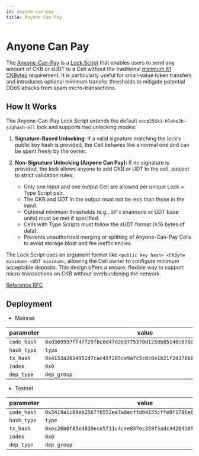 ```yaml
---
id: anyone-can-pay
title: Anyone Can Pay
---
```


# Anyone Can Pay

The [Anyone-Can-Pay](https://github.com/nervosnetwork/rfcs/blob/master/rfcs/0026-anyone-can-pay/0026-anyone-can-pay.md) is a [Lock Script](/docs/tech-explanation/lock-script) that enables users to send any amount of CKB or sUDT to a Cell without the traditional [minimum 61 CKBytes](/docs/tech-explanation/capacity#capacity-mini) requirement. It is particularly useful for small-value token transfers and introduces optional minimum transfer thresholds to mitigate potential DDoS attacks from spam micro-transactions.

## How It Works

The Anyone-Can-Pay Lock Script extends the default `secp256k1-blake2b-sighash-all` lock and supports two unlocking modes:

1. **Signature-Based Unlocking**:
   If a valid signature matching the lock’s public key hash is provided, the Cell behaves like a normal one and can be spent freely by the owner.

2. **Non-Signature Unlocking (Anyone Can Pay)**:
   If no signature is provided, the lock allows anyone to add CKB or UDT to the cell, subject to strict validation rules:

   - Only one input and one output Cell are allowed per unique Lock + Type Script pair.
   - The CKB and UDT in the output must not be less than those in the input.
   - Optional minimum thresholds (e.g., `10^x` shannons or UDT base units) must be met if specified.
   - Cells with Type Scripts must follow the sUDT format (≥16 bytes of data).
   - Prevents unauthorized merging or splitting of Anyone-Can-Pay Cells to avoid storage bloat and fee inefficiencies.

The Lock Script uses an argument format like `<public key hash> <CKByte minimum> <UDT minimum>`, allowing the Cell owner to configure minimum acceptable deposits. This design offers a secure, flexible way to support micro-transactions on CKB without overburdening the network.

[Reference RFC](https://github.com/nervosnetwork/rfcs/blob/master/rfcs/0026-anyone-can-pay/0026-anyone-can-pay.md)

## Deployment

- Mainnet

| parameter   | value                                                                |
| ----------- | -------------------------------------------------------------------- |
| `code_hash` | `0xd369597ff47f29fbc0d47d2e3775370d1250b85140c670e4718af712983a2354` |
| `hash_type` | `type`                                                               |
| `tx_hash`   | `0x4153a2014952d7cac45f285ce9a7c5c0c0e1b21f2d378b82ac1433cb11c25c4d` |
| `index`     | `0x0`                                                                |
| `dep_type`  | `dep_group`                                                          |

- Testnet

| parameter   | value                                                                |
| ----------- | -------------------------------------------------------------------- |
| `code_hash` | `0x3419a1c09eb2567f6552ee7a8ecffd64155cffe0f1796e6e61ec088d740c1356` |
| `hash_type` | `type`                                                               |
| `tx_hash`   | `0xec26b0f85ed839ece5f11c4c4e837ec359f5adc4420410f6453b1f6b60fb96a6` |
| `index`     | `0x0`                                                                |
| `dep_type`  | `dep_group`                                                          |
